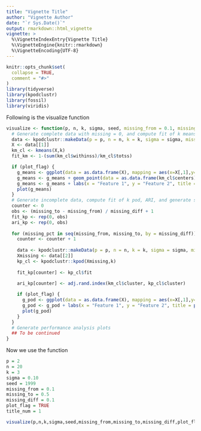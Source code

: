 ```yaml
---
title: "Vignette Title"
author: "Vignette Author"
date: "`r Sys.Date()`"
output: rmarkdown::html_vignette
vignette: >
  %\VignetteIndexEntry{Vignette Title}
  %\VignetteEngine{knitr::rmarkdown}
  %\VignetteEncoding{UTF-8}
---
```


```r
knitr::opts_chunk$set(
  collapse = TRUE,
  comment = "#>"
)
library(tidyverse)
library(kpodclustr)
library(fossil)
library(viridis)
```

Following is the visualize function

```r
visualize <- function(p, n, k, sigma, seed, missing_from = 0.1, missing_to = 0.5, missing_diff = 0.1, plot_flag = TRUE, title_num = 1) {
  # Generate complete data with missing = 0, and compute fit of k means
  data <- kpodclustr::makeData(p = p, n = n, k = k, sigma = sigma, missing = 0, seed = seed)
  X <- data[[1]]
  km_cl <- kmeans(X,k)
  fit_km <- 1-(sum(km_cl$withinss)/km_cl$totss)

  if (plot_flag) {
    g_means <- ggplot(data = as.data.frame(X), mapping = aes(x=X[,1],y=X[,2], color=factor(km_cl$cluster), size = 0.3)) + geom_point() + theme(legend.position = "none") + scale_color_viridis(discrete = TRUE, option = "D")
    g_means <- g_means + geom_point(data = as.data.frame(km_cl$centers), mapping = aes(x=km_cl$centers[,1],y=km_cl$centers[,2],size = 3), color = "darkgrey")
    g_means <- g_means + labs(x = "Feature 1", y = "Feature 2", title = paste0("Data ", title_num, ", k-means with complete data")) + theme(plot.title = element_text(size=10))
    plot(g_means)
  }
  # Generate incomplete data, compute fit of k pod, ARI, and generate scatter plots
  counter <- 0
  obs <- (missing_to - missing_from) / missing_diff + 1
  fit_kp <- rep(0, obs)
  ari_kp <- rep(0, obs)
  
  for (missing_pct in seq(missing_from, missing_to, by = missing_diff)){
    counter <- counter + 1
    
    data <- kpodclustr::makeData(p = p, n = n, k = k, sigma = sigma, missing = missing_pct, seed = seed)
    Xmissing <- data[[2]]
    kp_cl <- kpodclustr::kpod(Xmissing,k)
    
    fit_kp[counter] <- kp_cl$fit
    
    ari_kp[counter] <- adj.rand.index(km_cl$cluster, kp_cl$cluster)

    if (plot_flag) {
      g_pod <- ggplot(data = as.data.frame(X), mapping = aes(x=X[,1],y=X[,2], color=factor(kp_cl$cluster))) + geom_point(size = 1) + theme(legend.position = "none") + scale_color_viridis(discrete = TRUE, option = "D")
      g_pod <- g_pod + labs(x = "Feature 1", y = "Feature 2", title = paste0("Data ", title_num, ", k-POD with ", missing_pct, " missingness")) + theme(plot.title = element_text(size=10))
      plot(g_pod)
    }
  }
  # Generate performance analysis plots
  ## To be continued
}
```

Now we use the function

```r
p = 2
n = 20
k = 3
sigma = 0.10
seed = 1999
missing_from = 0.1
missing_to = 0.5
missing_diff = 0.1
plot_flag = TRUE
title_num = 1

visualize(p,n,k,sigma,seed,missing_from,missing_to,missing_diff,plot_flag,title_num)
```


